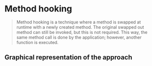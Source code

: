 
# Method hooking

> Method hooking is a technique where a method is swapped at runtime with a
> newly created method. The original swapped out method can still be invoked,
> but this is not required. This way, the same method call is done by the
> application; however, another function is executed.

## Graphical representation of the approach

<MethodHooking />
